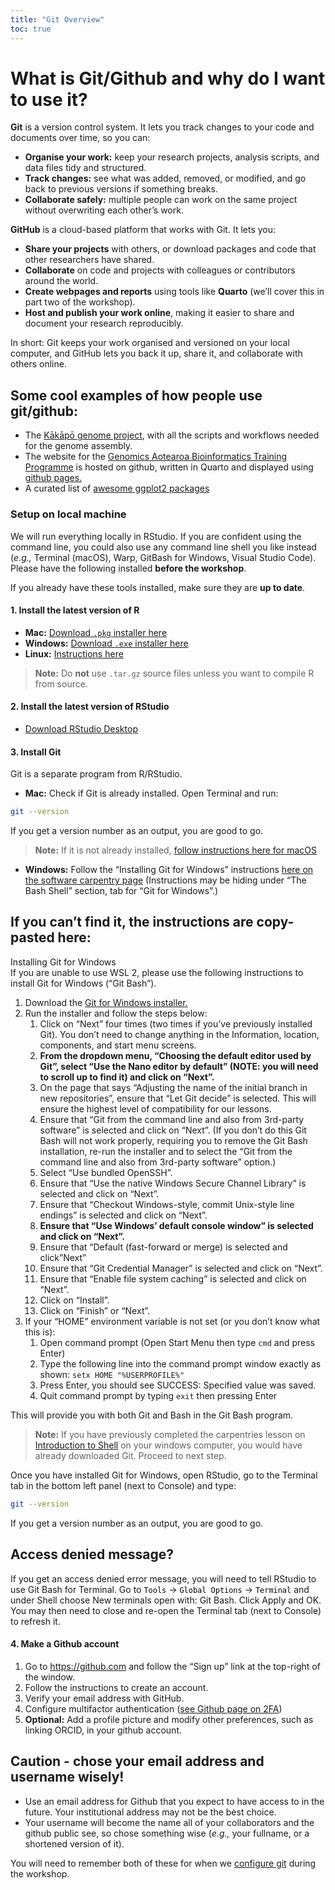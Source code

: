 ```yaml
---
title: "Git Overview"
toc: true
---
```


# What is Git/Github and why do I want to use it? 

**Git** is a version control system. It lets you track changes to your code and documents over time, so you can:

- **Organise your work:** keep your research projects, analysis scripts, and data files tidy and structured.
- **Track changes:** see what was added, removed, or modified, and go back to previous versions if something breaks.
- **Collaborate safely:** multiple people can work on the same project without overwriting each other’s work.

**GitHub** is a cloud-based platform that works with Git. It lets you:   

- **Share your projects** with others, or download packages and code that other researchers have shared.  
- **Collaborate** on code and projects with colleagues or contributors around the world.  
- **Create webpages and reports** using tools like **Quarto** (we’ll cover this in part two of the workshop).  
- **Host and publish your work online**, making it easier to share and document your research reproducibly.  

In short: Git keeps your work organised and versioned on your local computer, and GitHub lets you back it up, share it, and collaborate with others online.

::: {.callout-tip appearance="simple"}
# Some cool examples of how people use git/github:
- The [Kākāpō genome project](https://github.com/GenomicsAotearoa/Kakapo), with all the scripts and workflows needed for the genome assembly.  
- The website for the [Genomics Aotearoa Bioinformatics Training Programme](https://github.com/GenomicsAotearoa/BioinformaticsTrainingProgramme) is hosted on github, written in Quarto and displayed using [github pages.](https://docs.github.com/en/pages)  
- A curated list of [awesome ggplot2 packages](https://github.com/erikgahner/awesome-ggplot2)  
:::

### Setup on local machine  
  
We will run everything locally in RStudio. If you are confident using the command line, you could also use any command line shell you like instead (*e.g.,* Terminal (macOS), Warp, GitBash for Windows, Visual Studio Code). Please have the following installed **before the workshop**.  

If you already have these tools installed, make sure they are **up to date**.


#### 1. Install the latest version of R


- **Mac:** [Download `.pkg` installer here](https://cran.r-project.org/bin/macosx/)  
- **Windows:** [Download `.exe` installer here](https://cran.r-project.org/bin/windows/base/)  
- **Linux:** [Instructions here](https://cran.r-project.org/bin/linux/)  

> **Note:** Do **not** use `.tar.gz` source files unless you want to compile R from source.

#### 2. Install the latest version of RStudio

- [Download RStudio Desktop](https://posit.co/download/rstudio-desktop/)  


#### 3. Install Git

Git is a separate program from R/RStudio.  

- **Mac:** Check if Git is already installed. Open Terminal and run:  

```bash
git --version
```

If you get a version number as an output, you are good to go.

> **Note:** If it is not already installed, [follow instructions here for macOS](https://git-scm.com/downloads/mac)  

- **Windows:** Follow the "Installing Git for Windows" instructions [here on the software carpentry page](https://carpentries.github.io/workshop-template/install_instructions/#the-bash-shell) (Instructions may be hiding under "The Bash Shell" section, tab for "Git for Windows".)

::: {.callout-note collapse="true"}
## If you can't find it, the instructions are copy-pasted here:
Installing Git for Windows  
If you are unable to use WSL 2, please use the following instructions to install Git for Windows (“Git Bash”).

1. Download the [Git for Windows installer.](https://gitforwindows.org/)
2. Run the installer and follow the steps below:
    1. Click on "Next" four times (two times if you've previously installed Git). You don't need to change anything in the Information, location, components, and start menu screens.
    2. **From the dropdown menu, "Choosing the default editor used by Git", select "Use the Nano editor by default" (NOTE: you will need to scroll up to find it) and click on "Next".**
    3. On the page that says "Adjusting the name of the initial branch in new repositories", ensure that "Let Git decide" is selected. This will ensure the highest level of compatibility for our lessons.
    4. Ensure that "Git from the command line and also from 3rd-party software" is selected and click on "Next". (If you don't do this Git Bash will not work properly, requiring you to remove the Git Bash installation, re-run the installer and to select the "Git from the command line and also from 3rd-party software" option.)
    5. Select "Use bundled OpenSSH".
    6. Ensure that "Use the native Windows Secure Channel Library" is selected and click on "Next".
    7. Ensure that "Checkout Windows-style, commit Unix-style line endings" is selected and click on "Next".
    8. **Ensure that "Use Windows' default console window" is selected and click on "Next".**
    9. Ensure that "Default (fast-forward or merge) is selected and click "Next"
    10. Ensure that "Git Credential Manager" is selected and click on "Next".
    11. Ensure that "Enable file system caching" is selected and click on "Next".
    12. Click on "Install".
    13. Click on "Finish" or "Next".
3. If your "HOME" environment variable is not set (or you don't know what this is):
    1. Open command prompt (Open Start Menu then type `cmd` and press Enter)
    2. Type the following line into the command prompt window exactly as shown:
    `setx HOME "%USERPROFILE%"`
    3. Press Enter, you should see SUCCESS: Specified value was saved.
    4. Quit command prompt by typing `exit` then pressing Enter

This will provide you with both Git and Bash in the Git Bash program.

:::

> **Note:** If you have previously completed the carpentries lesson on [Introduction to Shell](https://swcarpentry.github.io/shell-novice/01-intro.html) on your windows computer, you would have already downloaded Git. Proceed to next step.

Once you have installed Git for Windows, open RStudio, go to the Terminal tab in the bottom left panel (next to Console) and type:

```bash
git --version
```

If you get a version number as an output, you are good to go.

::: {.callout-important collapse="true"}
# Access denied message?
If you get an access denied error message, you will need to tell RStudio to use Git Bash for Terminal. Go to `Tools`{style="color:black"}
-> `Global Options`{style="color:black"} -> `Terminal`{style="color:black"} and under Shell choose New terminals open with: Git Bash. Click Apply and OK. You may then need to close and re-open the Terminal tab (next to Console) to refresh it. 
:::


#### 4. Make a Github account

1. Go to [https://github.com](https://github.com) and follow the “Sign up” link at the top-right of the window.
2. Follow the instructions to create an account.
3. Verify your email address with GitHub.
4. Configure multifactor authentication ([see Github page on 2FA](https://docs.github.com/en/authentication/securing-your-account-with-two-factor-authentication-2fa/configuring-two-factor-authentication))  
5. **Optional:** Add a profile picture and modify other preferences, such as linking ORCID, in your github account.


::: {.callout-caution appearance="minimal"}
## Caution - chose your email address and username wisely!  

- Use an email address for Github that you expect to have access to in the future. Your institutional address may not be the best choice.  
- Your username will become the name all of your collaborators and the github public see, so chose something wise (*e.g.,* your fullname, or a shortened version of it).  

You will need to remember both of these for when we [configure git](episode_02_SettingUpGit.qmd) during the workshop.
:::  

